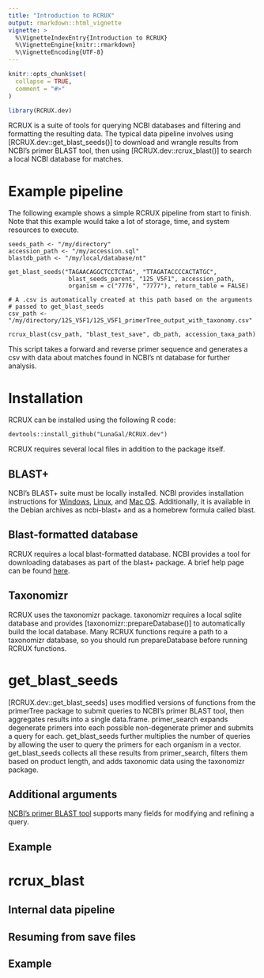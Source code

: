 ```yaml
---
title: "Introduction to RCRUX"
output: rmarkdown::html_vignette
vignette: >
  %\VignetteIndexEntry{Introduction to RCRUX}
  %\VignetteEngine{knitr::rmarkdown}
  %\VignetteEncoding{UTF-8}
---
```


```r
knitr::opts_chunk$set(
  collapse = TRUE,
  comment = "#>"
)
```

```r
library(RCRUX.dev)
```

RCRUX is a suite of tools for querying NCBI databases and filtering and formatting the resulting data. The typical data pipeline involves using [RCRUX.dev::get_blast_seeds()] to download and wrangle results from NCBI's primer BLAST tool, then using [RCRUX.dev::rcrux_blast()] to search a local NCBI database for matches.

# Example pipeline

The following example shows a simple RCRUX pipeline from start to finish. Note that this example would take a lot of storage, time, and system resources to execute.

```
seeds_path <- "/my/directory"
accession_path <- "/my/accession.sql"
blastdb_path <- "/my/local/database/nt"

get_blast_seeds("TAGAACAGGCTCCTCTAG", "TTAGATACCCCACTATGC",
                 blast_seeds_parent, "12S_V5F1", accession_path,
                 organism = c("7776", "7777"), return_table = FALSE)

# A .csv is automatically created at this path based on the arguments
# passed to get_blast_seeds
csv_path <- "/my/directory/12S_V5F1/12S_V5F1_primerTree_output_with_taxonomy.csv"

rcrux_blast(csv_path, "blast_test_save", db_path, accession_taxa_path)
```

This script takes a forward and reverse primer sequence and generates a csv with data about matches found in NCBI's nt database for further analysis.

# Installation

RCRUX can be installed using the following R code:

```
devtools::install_github("LunaGal/RCRUX.dev")
```

RCRUX requires several local files in addition to the package itself.

## BLAST+

NCBI's BLAST+ suite must be locally installed. NCBI provides installation instructions for [Windows](https://www.ncbi.nlm.nih.gov/books/NBK52637/), [Linux](https://www.ncbi.nlm.nih.gov/books/NBK52640/), and [Mac OS](https://www.ncbi.nlm.nih.gov/books/NBK569861/). Additionally, it is available in the Debian archives as ncbi-blast+ and as a homebrew formula called blast.

## Blast-formatted database

RCRUX requires a local blast-formatted database. NCBI provides a tool for downloading databases as part of the blast+ package. A brief help page can be found [here](https://www.ncbi.nlm.nih.gov/books/NBK569850/).

## Taxonomizr

RCRUX uses the taxonomizr package. taxonomizr requires a local sqlite database and provides [taxonomizr::prepareDatabase()] to automatically build the local database. Many RCRUX functions require a path to a taxonomizr database, so you should run prepareDatabase before running RCRUX functions.

# get_blast_seeds

[RCRUX.dev::get_blast_seeds] uses modified versions of functions from the primerTree package to submit queries to NCBI's primer BLAST tool, then aggregates results into a single data.frame. primer_search expands degenerate primers into each possible non-degenerate primer and submits a query for each. get_blast_seeds further multiplies the number of queries by allowing the user to query the primers for each organism in a vector. get_blast_seeds collects all these results from primer_search, filters them based on product length, and adds taxonomic data using the taxonomizr package.

## Additional arguments

[NCBI's primer BLAST tool](https://www.ncbi.nlm.nih.gov/tools/primer-blast/) supports many fields for modifying and refining a query.

## Example

# rcrux_blast

## Internal data pipeline

## Resuming from save files

## Example